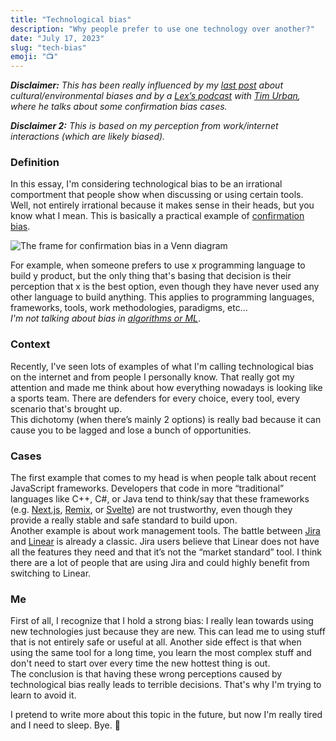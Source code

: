 ```yaml
---
title: "Technological bias"
description: "Why people prefer to use one technology over another?"
date: "July 17, 2023"
slug: "tech-bias"
emoji: "📺"
---
```


***Disclaimer:** This has been really influenced by my [last post](https://www.gustavofior.com/blog/post/glasses) about cultural/environmental biases and by* *a [Lex’s podcast](https://www.youtube.com/watch?v=GkZz2I6sK08) with [Tim Urban](https://waitbutwhy.com/), where he talks about some confirmation bias cases.*
<br/>

***Disclaimer 2:** This is based on my perception from work/internet interactions (which are likely biased).*

### Definition

In this essay, I'm considering technological bias to be an irrational comportment that people show when discussing or using certain tools. Well, not entirely irrational because it makes sense in their heads, but you know what I mean. This is basically a practical example of [confirmation bias](https://en.wikipedia.org/wiki/Confirmation_bias).

![The frame for confirmation bias in a Venn diagram](/images/confirmation-bias.png)

For example, when someone prefers to use x programming language to build y product, but the only thing that's basing that decision is their perception that x is the best option, even though they have never used any other language to build anything. This applies to programming languages, frameworks, tools, work methodologies, paradigms, etc...
<br/>
*I'm not talking about bias in [algorithms or ML](https://fivethirtyeight.com/features/technology-is-biased-too-how-do-we-fix-it/)*.

### Context

Recently, I've seen lots of examples of what I'm calling technological bias on the internet and from people I personally know. That really got my attention and made me think about how everything nowadays is looking like a sports team. There are defenders for every choice, every tool, every scenario that's brought up. 
<br/>
This dichotomy (when there’s mainly 2 options) is really bad because it can cause you to be lagged and lose a bunch of opportunities.

### Cases

The first example that comes to my head is when people talk about recent JavaScript frameworks. Developers that code in more “traditional” languages like C++, C#, or Java tend to think/say that these frameworks (e.g. [Next.js](https://nextjs.org/), [Remix](https://remix.run/), or [Svelte](https://svelte.dev/)) are not trustworthy, even though they provide a really stable and safe standard to build upon.
<br/>
Another example is about work management tools. The battle between [Jira](https://www.atlassian.com/software/jira) and [Linear](https://linear.app/) is already a classic. Jira users believe that Linear does not have all the features they need and that it’s not the “market standard” tool. I think there are a lot of people that are using Jira and could highly benefit from switching to Linear.

### Me

First of all, I recognize that I hold a strong bias: I really lean towards using new technologies just because they are new. This can lead me to using stuff that is not entirely safe or useful at all. Another side effect is that when using the same tool for a long time, you learn the most complex stuff and don't need to start over every time the new hottest thing is out.
<br/>
The conclusion is that having these wrong perceptions caused by technological bias really leads to terrible decisions. That's why I'm trying to learn to avoid it. 
<br/>

I pretend to write more about this topic in the future, but now I'm really tired and I need to sleep. Bye. 🙂
